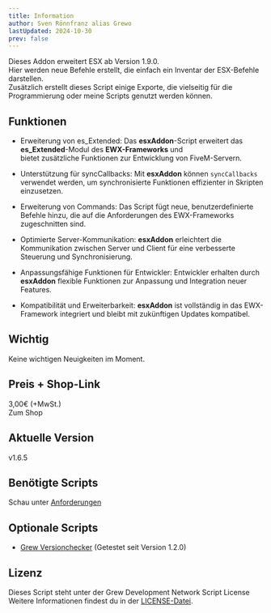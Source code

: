 ```yaml
---
title: Information
author: Sven Rönnfranz alias Grewo
lastUpdated: 2024-10-30
prev: false
---
```


<head>
  <link rel="stylesheet" href="./../../src/assets/css/pagestyle.css" />
</head>

Dieses Addon erweitert ESX ab Version 1.9.0. <br/>
Hier werden neue Befehle erstellt, die einfach ein Inventar der ESX-Befehle darstellen. <br/>
Zusätzlich erstellt dieses Script einige Exporte, die vielseitig für die Programmierung oder meine Scripts genutzt werden können.

## Funktionen
* Erweiterung von es_Extended: Das **esxAddon**-Script erweitert das **es_Extended**-Modul des **EWX-Frameworks** und<br/>
bietet zusätzliche Funktionen zur Entwicklung von FiveM-Servern.

* Unterstützung für syncCallbacks: Mit **esxAddon** können `syncCallbacks` verwendet werden, um synchronisierte Funktionen effizienter in Skripten einzusetzen.

* Erweiterung von Commands: Das Script fügt neue, benutzerdefinierte Befehle hinzu, die auf die Anforderungen des EWX-Frameworks zugeschnitten sind.

* Optimierte Server-Kommunikation: **esxAddon** erleichtert die Kommunikation zwischen Server und Client für eine verbesserte Steuerung und Synchronisierung.

* Anpassungsfähige Funktionen für Entwickler: Entwickler erhalten durch **esxAddon** flexible Funktionen zur Anpassung und Integration neuer Features.

* Kompatibilität und Erweiterbarkeit: **esxAddon** ist vollständig in das EWX-Framework integriert und bleibt mit zukünftigen Updates kompatibel.


## Wichtig
Keine wichtigen Neuigkeiten im Moment.

## Preis + Shop-Link
3,00€ (+MwSt.)<br/>
<a target="_Blank">Zum Shop</a>

## Aktuelle Version
v1.6.5

## Benötigte Scripts
Schau unter [Anforderungen](./required)

## Optionale Scripts
* <a href="../grew_versionchecker/readme" target="_blank">Grew Versionchecker</a> (Getestet seit Version 1.2.0)

## Lizenz
Dieses Script steht unter der Grew Development Network Script License Weitere Informationen findest du in der [LICENSE-Datei](/de/grew_esxaddon/license).
